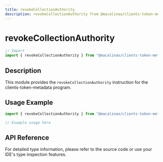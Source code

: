 ```yaml
---
title: revokeCollectionAuthority
description: revokeCollectionAuthority from @macalinao/clients-token-metadata
---
```


# revokeCollectionAuthority

```typescript
// Import
import { revokeCollectionAuthority } from "@macalinao/clients-token-metadata";
```

## Description

This module provides the `revokeCollectionAuthority` instruction for the clients-token-metadata program.

## Usage Example

```typescript
import { revokeCollectionAuthority } from "@macalinao/clients-token-metadata";

// Example usage here
```

## API Reference

For detailed type information, please refer to the source code or use your IDE's type inspection features.
